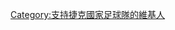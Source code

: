 {{Userbox
  |border-c = #FFFFFF
  |border-s = 1
  |id-c     = #000000
  |id-s     = 12
  |id-fc    = #000
  |info-c   = #000000
  |info-s   = 10
  |info-fc  = #ffffff
  |id       = [[File:Flag of the Czech Republic.svg|45px]]
  |info     = 这个用户是'''[[捷克國家足球隊|<span style="color:#ffffff;">捷克國家足球隊</span>]]'''的球迷。
}}
[[Category:支持捷克國家足球隊的維基人]]